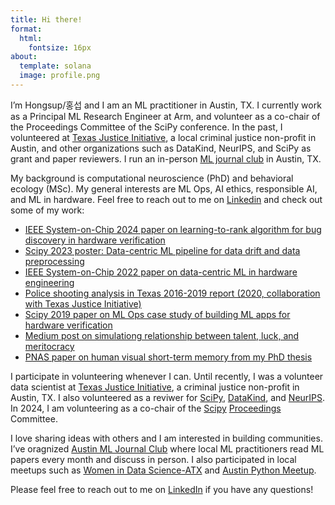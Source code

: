 ```yaml
---
title: Hi there!
format:
  html:
    fontsize: 16px
about:
  template: solana
  image: profile.png
---
```


I'm Hongsup/홍섭 and I am an ML practitioner in Austin, TX. I currently work as a Principal ML Research Engineer at Arm, and volunteer as a co-chair of the Proceedings Committee of the SciPy conference. In the past, I volunteered at [Texas Justice Initiative](https://texasjusticeinitiative.org/), a local criminal justice non-profit in Austin, and other organizations such as DataKind, NeurIPS, and SciPy as grant and paper reviewers. I run an in-person [ML journal club](https://austinmljournalclub.github.io/) in Austin, TX.

My background is computational neuroscience (PhD) and behavioral ecology (MSc). My general interests are ML Ops, AI ethics, responsible AI, and ML in hardware. Feel free to reach out to me on [Linkedin](https://www.linkedin.com/in/hongsupshin/) and check out some of my work:

- [IEEE System-on-Chip 2024 paper on learning-to-rank algorithm for bug discovery in hardware verification](https://ieeexplore.ieee.org/document/10737744)
- [Scipy 2023 poster: Data-centric ML pipeline for data drift and data preprocessing](https://zenodo.org/record/8136049)
- [IEEE System-on-Chip 2022 paper on data-centric ML in hardware engineering](https://ieeexplore.ieee.org/document/9908095)
- [Police shooting analysis in Texas 2016-2019 report (2020, collaboration with Texas Justice Initiative)](https://texasjusticeinitiative.org/publications/officer-involved-shootings-in-texas)
- [Scipy 2019 paper on ML Ops case study of building ML apps for hardware verification](https://conference.scipy.org/proceedings/scipy2019/Hongsup_Shin.html)
- [Medium post on simulationg relationship between talent, luck, and meritocracy](https://medium.com/@hongsupshin/talent-luck-and-success-simulating-meritocracy-and-inequality-with-stochasticity-501e0c1b4969)
- [PNAS paper on human visual short-term memory from my PhD thesis](https://www.pnas.org/doi/abs/10.1073/pnas.1117465109)

I participate in volunteering whenever I can. Until recently, I was a volunteer data scientist at [Texas Justice Initiative](https://texasjusticeinitiative.org/), a criminal justice non-profit in Austin, TX. I also volunteered as a reviwer for [SciPy](https://conference.scipy.org/), [DataKind](https://www.datakind.org/), and [NeurIPS](https://neurips.cc/). In 2024, I am volunteering as a co-chair of the [Scipy](https://www.scipy2024.scipy.org/) [Proceedings](https://github.com/scipy-conference/scipy_proceedings) Committee.

I love sharing ideas with others and I am interested in building communities. I've oragnized [Austin ML Journal Club](https://austinmljournalclub.github.io/) where local ML practitioners read ML papers every month and discuss in person. I also participated in local meetups such as [Women in Data Science-ATX](https://www.meetup.com/Women-in-Data-Science-ATX/) and [Austin Python Meetup](https://www.meetup.com/austinpython/).

Please feel free to reach out to me on [LinkedIn](https://www.linkedin.com/in/hongsupshin/) if you have any questions!